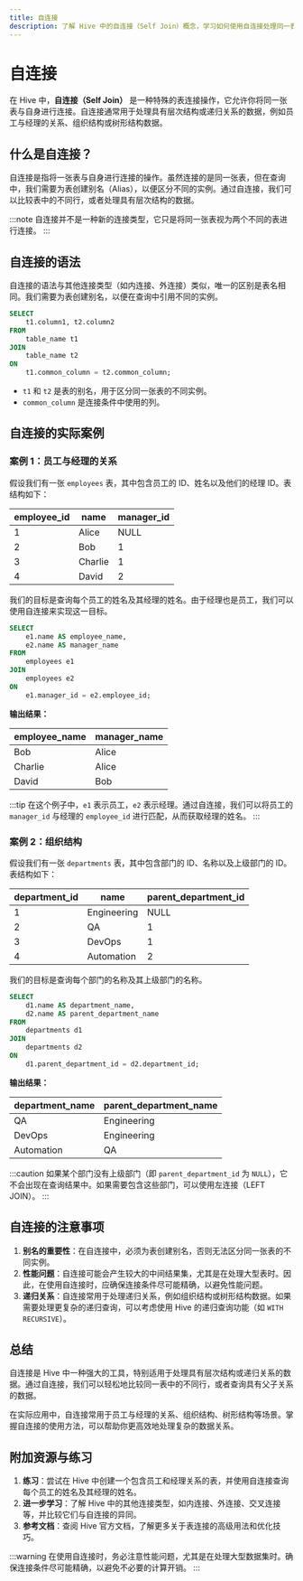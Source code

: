 ```yaml
---
title: 自连接
description: 了解 Hive 中的自连接（Self Join）概念，学习如何使用自连接处理同一表中的数据，并通过实际案例掌握其应用场景。
---
```


# 自连接

在 Hive 中，**自连接（Self Join）** 是一种特殊的表连接操作，它允许你将同一张表与自身进行连接。自连接通常用于处理具有层次结构或递归关系的数据，例如员工与经理的关系、组织结构或树形结构数据。

## 什么是自连接？

自连接是指将一张表与自身进行连接的操作。虽然连接的是同一张表，但在查询中，我们需要为表创建别名（Alias），以便区分不同的实例。通过自连接，我们可以比较表中的不同行，或者处理具有层次结构的数据。

:::note
自连接并不是一种新的连接类型，它只是将同一张表视为两个不同的表进行连接。
:::

## 自连接的语法

自连接的语法与其他连接类型（如内连接、外连接）类似，唯一的区别是表名相同。我们需要为表创建别名，以便在查询中引用不同的实例。

```sql
SELECT 
    t1.column1, t2.column2
FROM 
    table_name t1
JOIN 
    table_name t2
ON 
    t1.common_column = t2.common_column;
```

- `t1` 和 `t2` 是表的别名，用于区分同一张表的不同实例。
- `common_column` 是连接条件中使用的列。

## 自连接的实际案例

### 案例 1：员工与经理的关系

假设我们有一张 `employees` 表，其中包含员工的 ID、姓名以及他们的经理 ID。表结构如下：

| employee_id | name   | manager_id |
|-------------|--------|------------|
| 1           | Alice  | NULL       |
| 2           | Bob    | 1          |
| 3           | Charlie| 1          |
| 4           | David  | 2          |

我们的目标是查询每个员工的姓名及其经理的姓名。由于经理也是员工，我们可以使用自连接来实现这一目标。

```sql
SELECT 
    e1.name AS employee_name, 
    e2.name AS manager_name
FROM 
    employees e1
JOIN 
    employees e2
ON 
    e1.manager_id = e2.employee_id;
```

**输出结果：**

| employee_name | manager_name |
|---------------|--------------|
| Bob           | Alice        |
| Charlie       | Alice        |
| David         | Bob          |

:::tip
在这个例子中，`e1` 表示员工，`e2` 表示经理。通过自连接，我们可以将员工的 `manager_id` 与经理的 `employee_id` 进行匹配，从而获取经理的姓名。
:::

### 案例 2：组织结构

假设我们有一张 `departments` 表，其中包含部门的 ID、名称以及上级部门的 ID。表结构如下：

| department_id | name       | parent_department_id |
|---------------|------------|----------------------|
| 1             | Engineering| NULL                 |
| 2             | QA         | 1                    |
| 3             | DevOps     | 1                    |
| 4             | Automation | 2                    |

我们的目标是查询每个部门的名称及其上级部门的名称。

```sql
SELECT 
    d1.name AS department_name, 
    d2.name AS parent_department_name
FROM 
    departments d1
JOIN 
    departments d2
ON 
    d1.parent_department_id = d2.department_id;
```

**输出结果：**

| department_name | parent_department_name |
|-----------------|------------------------|
| QA              | Engineering            |
| DevOps          | Engineering            |
| Automation      | QA                     |

:::caution
如果某个部门没有上级部门（即 `parent_department_id` 为 `NULL`），它不会出现在查询结果中。如果需要包含这些部门，可以使用左连接（LEFT JOIN）。
:::

## 自连接的注意事项

1. **别名的重要性**：在自连接中，必须为表创建别名，否则无法区分同一张表的不同实例。
2. **性能问题**：自连接可能会产生较大的中间结果集，尤其是在处理大型表时。因此，在使用自连接时，应确保连接条件尽可能精确，以避免性能问题。
3. **递归关系**：自连接常用于处理递归关系，例如组织结构或树形结构数据。如果需要处理更复杂的递归查询，可以考虑使用 Hive 的递归查询功能（如 `WITH RECURSIVE`）。

## 总结

自连接是 Hive 中一种强大的工具，特别适用于处理具有层次结构或递归关系的数据。通过自连接，我们可以轻松地比较同一表中的不同行，或者查询具有父子关系的数据。

在实际应用中，自连接常用于员工与经理的关系、组织结构、树形结构等场景。掌握自连接的使用方法，可以帮助你更高效地处理复杂的数据关系。

## 附加资源与练习

1. **练习**：尝试在 Hive 中创建一个包含员工和经理关系的表，并使用自连接查询每个员工的姓名及其经理的姓名。
2. **进一步学习**：了解 Hive 中的其他连接类型，如内连接、外连接、交叉连接等，并比较它们与自连接的异同。
3. **参考文档**：查阅 Hive 官方文档，了解更多关于表连接的高级用法和优化技巧。

:::warning
在使用自连接时，务必注意性能问题，尤其是在处理大型数据集时。确保连接条件尽可能精确，以避免不必要的计算开销。
:::